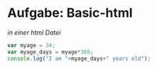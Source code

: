 

# Aufgabe: Basic-html {#sec-js-task-basic-html}

*in einer html Datei*

```js
var myage = 34;
var myage_days = myage*365; 
console.log("I am "+myage_days+" years old");
```